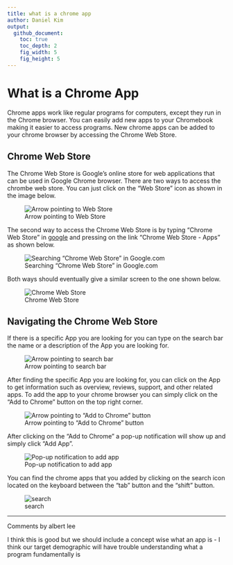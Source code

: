 ```yaml
---
title: what is a chrome app
author: Daniel Kim
output:
  github_document:
    toc: true
    toc_depth: 2
    fig_width: 5
    fig_height: 5
---
```


# What is a Chrome App

Chrome apps work like regular programs for computers, except they run in the Chrome browser. You can easily add new apps to your Chromebook making it easier to access programs. New chrome apps can be added to your chrome browser by accessing the Chrome Web Store.

## Chrome Web Store

The Chrome Web Store is Google's online store for web applications that can be used in Google Chrome browser. There are two ways to access the chrombe web store. You can just click on the "Web Store" icon as shown in the image below.

![Arrow pointing to Web Store](https://user-images.githubusercontent.com/19320775/26955779-043712b4-4c87-11e7-9bf0-0b5a2b9e752c.png)

The second way to access the Chrome Web Store is by typing "Chrome Web Store" in [google](https://www.google.com/) and pressing on the link "Chrome Web Store - Apps" as shown below.

![Searching "Chrome Web Store" in Google.com](https://user-images.githubusercontent.com/19320775/26956472-eea2d528-4c8b-11e7-86b8-161f34269ccf.png)

Both ways should eventually give a similar screen to the one shown below.

![Chrome Web Store](https://user-images.githubusercontent.com/19320775/26956578-c51d655a-4c8c-11e7-87b9-ba8fb4cd675f.png)

## Navigating the Chrome Web Store

If there is a specific App you are looking for you can type on the search bar the name or a description of the App you are looking for.

![Arrow pointing to search bar](https://user-images.githubusercontent.com/19320775/26956855-ee57947a-4c8e-11e7-8e2c-3ae43c1d1621.png)

After finding the specific App you are looking for, you can click on the App to get information such as overview, reviews, support, and other related apps. To add the app to your chrome browser you can simply click on the "Add to Chrome" button on the top right corner. 

![Arrow pointing to "Add to Chrome" button](https://user-images.githubusercontent.com/19320775/26957248-baaad580-4c91-11e7-9ecd-3f516c4f7068.png)

After clicking on the "Add to Chrome" a pop-up notification will show up and simply click "Add App".

![Pop-up notification to add app](https://user-images.githubusercontent.com/19320775/26957281-fbe1804e-4c91-11e7-9017-da663fb46c1a.png)

You can find the chrome apps that you added by clicking on the search icon located on the keyboard between the "tab" button and the "shift" button.

![search](https://user-images.githubusercontent.com/19320775/26958063-9ac23fc4-4c96-11e7-954e-2ec51339af3a.jpg)

-----------------------------------------------------------------------------------------------------------------------
Comments by albert lee

I think this is good but we should include a concept wise what an app is - I think our target demographic will have trouble understanding what a program fundamentally is
